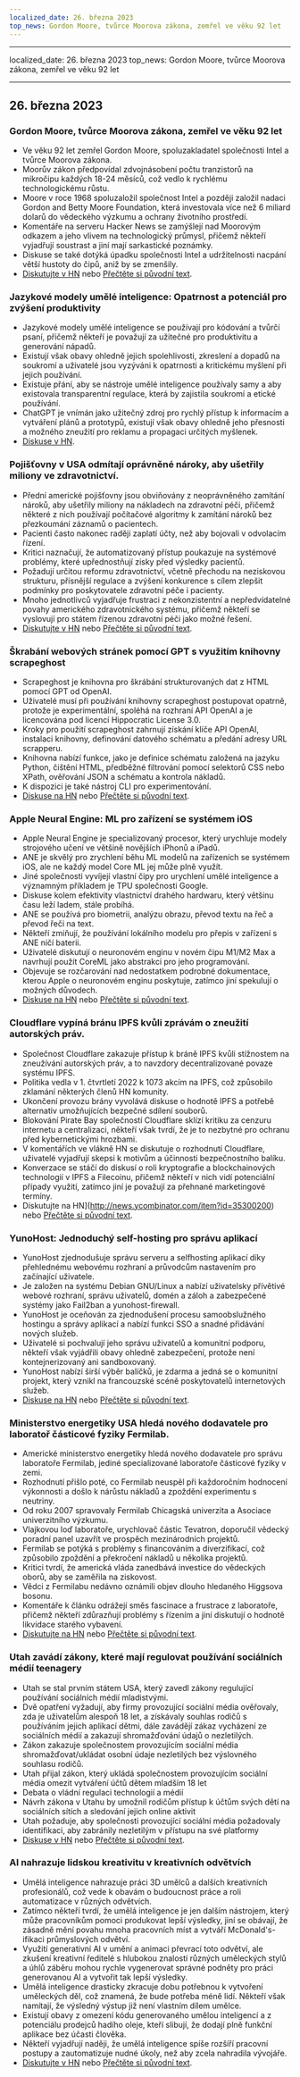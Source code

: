 ```yaml
---
localized_date: 26. března 2023
top_news: Gordon Moore, tvůrce Moorova zákona, zemřel ve věku 92 let
---
```


---

localized_date: 26. března 2023
top_news: Gordon Moore, tvůrce Moorova zákona, zemřel ve věku 92 let

---



<CallToAction />

<Steps>

## 26. března 2023

### Gordon Moore, tvůrce Moorova zákona, zemřel ve věku 92 let

- Ve věku 92 let zemřel Gordon Moore, spoluzakladatel společnosti Intel a tvůrce Moorova zákona.
- Moorův zákon předpovídal zdvojnásobení počtu tranzistorů na mikročipu každých 18-24 měsíců, což vedlo k rychlému technologickému růstu.
- Moore v roce 1968 spoluzaložil společnost Intel a později založil nadaci Gordon and Betty Moore Foundation, která investovala více než 6 miliard dolarů do vědeckého výzkumu a ochrany životního prostředí.
- Komentáře na serveru Hacker News se zamýšlejí nad Moorovým odkazem a jeho vlivem na technologický průmysl, přičemž někteří vyjadřují soustrast a jiní mají sarkastické poznámky.
- Diskuse se také dotýká úpadku společnosti Intel a udržitelnosti nacpání větší hustoty do čipů, aniž by se zmenšily.
- [Diskutujte v HN](http://news.ycombinator.com/item?id=35297420) nebo [Přečtěte si původní text](https://www.moore.org/article-detail?newsUrlName=in-memoriam-gordon-moore-1929-2023).

### Jazykové modely umělé inteligence: Opatrnost a potenciál pro zvýšení produktivity

- Jazykové modely umělé inteligence se používají pro kódování a tvůrčí psaní, přičemž někteří je považují za užitečné pro produktivitu a generování nápadů.
- Existují však obavy ohledně jejich spolehlivosti, zkreslení a dopadů na soukromí a uživatelé jsou vyzýváni k opatrnosti a kritickému myšlení při jejich používání.
- Existuje přání, aby se nástroje umělé inteligence používaly samy a aby existovala transparentní regulace, která by zajistila soukromí a etické používání.
- ChatGPT je vnímán jako užitečný zdroj pro rychlý přístup k informacím a vytváření plánů a prototypů, existují však obavy ohledně jeho přesnosti a možného zneužití pro reklamu a propagaci určitých myšlenek.
- [Diskuse v HN](http://news.ycombinator.com/item?id=35299071).

### Pojišťovny v USA odmítají oprávněné nároky, aby ušetřily miliony ve zdravotnictví.

- Přední americké pojišťovny jsou obviňovány z neoprávněného zamítání nároků, aby ušetřily miliony na nákladech na zdravotní péči, přičemž některé z nich používají počítačové algoritmy k zamítání nároků bez přezkoumání záznamů o pacientech.
- Pacienti často nakonec raději zaplatí účty, než aby bojovali v odvolacím řízení.
- Kritici naznačují, že automatizovaný přístup poukazuje na systémové problémy, které upřednostňují zisky před výsledky pacientů.
- Požadují určitou reformu zdravotnictví, včetně přechodu na neziskovou strukturu, přísnější regulace a zvýšení konkurence s cílem zlepšit podmínky pro poskytovatele zdravotní péče i pacienty.
- Mnoho jednotlivců vyjadřuje frustraci z nekonzistentní a nepředvídatelné povahy amerického zdravotnického systému, přičemž někteří se vyslovují pro státem řízenou zdravotní péči jako možné řešení.
- [Diskutujte v HN](http://news.ycombinator.com/item?id=35304017) nebo [Přečtěte si původní text](https://www.propublica.org/article/cigna-pxdx-medical-health-insurance-rejection-claims).

### Škrabání webových stránek pomocí GPT s využitím knihovny scrapeghost

- Scrapeghost je knihovna pro škrábání strukturovaných dat z HTML pomocí GPT od OpenAI.
- Uživatelé musí při používání knihovny scrapeghost postupovat opatrně, protože je experimentální, spoléhá na rozhraní API OpenAI a je licencována pod licencí Hippocratic License 3.0.
- Kroky pro použití scrapeghost zahrnují získání klíče API OpenAI, instalaci knihovny, definování datového schématu a předání adresy URL scrapperu.
- Knihovna nabízí funkce, jako je definice schématu založená na jazyku Python, čištění HTML, předběžné filtrování pomocí selektorů CSS nebo XPath, ověřování JSON a schématu a kontrola nákladů.
- K dispozici je také nástroj CLI pro experimentování.
- [Diskuse na HN](http://news.ycombinator.com/item?id=35305655) nebo [Přečtěte si původní text](https://jamesturk.github.io/scrapeghost/).

### Apple Neural Engine: ML pro zařízení se systémem iOS

- Apple Neural Engine je specializovaný procesor, který urychluje modely strojového učení ve většině novějších iPhonů a iPadů.
- ANE je skvělý pro zrychlení běhu ML modelů na zařízeních se systémem iOS, ale ne každý model Core ML jej může plně využít.
- Jiné společnosti vyvíjejí vlastní čipy pro urychlení umělé inteligence a významným příkladem je TPU společnosti Google.
- Diskuse kolem efektivity vlastnictví drahého hardwaru, který většinu času leží ladem, stále probíhá.
- ANE se používá pro biometrii, analýzu obrazu, převod textu na řeč a převod řeči na text.
- Někteří zmiňují, že používání lokálního modelu pro přepis v zařízení s ANE ničí baterii.
- Uživatelé diskutují o neuronovém enginu v novém čipu M1/M2 Max a navrhují použít CoreML jako abstrakci pro jeho programování.
- Objevuje se rozčarování nad nedostatkem podrobné dokumentace, kterou Apple o neuronovém enginu poskytuje, zatímco jiní spekulují o možných důvodech.
- [Diskuse na HN](http://news.ycombinator.com/item?id=35301447) nebo [Přečtěte si původní text](https://github.com/hollance/neural-engine).

### Cloudflare vypíná bránu IPFS kvůli zprávám o zneužití autorských práv.

- Společnost Cloudflare zakazuje přístup k bráně IPFS kvůli stížnostem na zneužívání autorských práv, a to navzdory decentralizované povaze systému IPFS.
- Politika vedla v 1. čtvrtletí 2022 k 1073 akcím na IPFS, což způsobilo zklamání některých členů HN komunity.
- Ukončení provozu brány vyvolává diskuse o hodnotě IPFS a potřebě alternativ umožňujících bezpečné sdílení souborů.
- Blokování Pirate Bay společností Cloudflare sklízí kritiku za cenzuru internetu a centralizaci, někteří však tvrdí, že je to nezbytné pro ochranu před kybernetickými hrozbami.
- V komentářích ve vlákně HN se diskutuje o rozhodnutí Cloudflare, uživatelé vyjadřují skepsi k motivům a účinnosti bezpečnostního balíku.
- Konverzace se stáčí do diskusí o roli kryptografie a blockchainových technologií v IPFS a Filecoinu, přičemž někteří v nich vidí potenciální případy využití, zatímco jiní je považují za přehnané marketingové termíny.
- Diskutujte na HN](http://news.ycombinator.com/item?id=35300200) nebo [Přečtěte si původní text](https://torrentfreak.com/cloudflare-disables-access-to-pirated-content-on-its-ipfs-gateway-230324/).

### YunoHost: Jednoduchý self-hosting pro správu aplikací

- YunoHost zjednodušuje správu serveru a selfhosting aplikací díky přehlednému webovému rozhraní a průvodcům nastavením pro začínající uživatele.
- Je založen na systému Debian GNU/Linux a nabízí uživatelsky přívětivé webové rozhraní, správu uživatelů, domén a záloh a zabezpečené systémy jako Fail2ban a yunohost-firewall.
- YunoHost je oceňován za zjednodušení procesu samoobslužného hostingu a správy aplikací a nabízí funkci SSO a snadné přidávání nových služeb.
- Uživatelé si pochvalují jeho správu uživatelů a komunitní podporu, někteří však vyjádřili obavy ohledně zabezpečení, protože není kontejnerizovaný ani sandboxovaný.
- YunoHost nabízí širší výběr balíčků, je zdarma a jedná se o komunitní projekt, který vznikl na francouzské scéně poskytovatelů internetových služeb.
- [Diskuse na HN](http://news.ycombinator.com/item?id=35300482) nebo [Přečtěte si původní text](https://yunohost.org).

### Ministerstvo energetiky USA hledá nového dodavatele pro laboratoř částicové fyziky Fermilab.

- Americké ministerstvo energetiky hledá nového dodavatele pro správu laboratoře Fermilab, jediné specializované laboratoře částicové fyziky v zemi.
- Rozhodnutí přišlo poté, co Fermilab neuspěl při každoročním hodnocení výkonnosti a došlo k nárůstu nákladů a zpoždění experimentu s neutriny.
- Od roku 2007 spravovaly Fermilab Chicagská univerzita a Asociace univerzitního výzkumu.
- Vlajkovou loď laboratoře, urychlovač částic Tevatron, doporučil vědecký poradní panel uzavřít ve prospěch mezinárodních projektů.
- Fermilab se potýká s problémy s financováním a diverzifikací, což způsobilo zpoždění a překročení nákladů u několika projektů.
- Kritici tvrdí, že americká vláda zanedbává investice do vědeckých oborů, aby se zaměřila na ziskovost.
- Vědci z Fermilabu nedávno oznámili objev dlouho hledaného Higgsova bosonu.
- Komentáře k článku odrážejí směs fascinace a frustrace z laboratoře, přičemž někteří zdůrazňují problémy s řízením a jiní diskutují o hodnotě likvidace starého vybavení.
- [Diskutujte na HN](http://news.ycombinator.com/item?id=35303391) nebo [Přečtěte si původní text](https://www.science.org/content/article/major-shake-coming-fermilab-troubled-u-s-particle-physics-center).

### Utah zavádí zákony, které mají regulovat používání sociálních médií teenagery

- Utah se stal prvním státem USA, který zavedl zákony regulující používání sociálních médií mladistvými.
- Dvě opatření vyžadují, aby firmy provozující sociální média ověřovaly, zda je uživatelům alespoň 18 let, a získávaly souhlas rodičů s používáním jejich aplikací dětmi, dále zavádějí zákaz vycházení ze sociálních médií a zakazují shromažďování údajů o nezletilých.
- Zákon zakazuje společnostem provozujícím sociální média shromažďovat/ukládat osobní údaje nezletilých bez výslovného souhlasu rodičů.
- Utah přijal zákon, který ukládá společnostem provozujícím sociální média omezit vytváření účtů dětem mladším 18 let
- Debata o vládní regulaci technologií a médií
- Návrh zákona v Utahu by umožnil rodičům přístup k účtům svých dětí na sociálních sítích a sledování jejich online aktivit
- Utah požaduje, aby společnosti provozující sociální média požadovaly identifikaci, aby zabránily nezletilým v přístupu na své platformy
- [Diskuse v HN](http://news.ycombinator.com/item?id=35307647) nebo [Přečtěte si původní text](https://www.bbc.com/news/world-us-canada-65060733).

### AI nahrazuje lidskou kreativitu v kreativních odvětvích

- Umělá inteligence nahrazuje práci 3D umělců a dalších kreativních profesionálů, což vede k obavám o budoucnost práce a roli automatizace v různých odvětvích.
- Zatímco někteří tvrdí, že umělá inteligence je jen dalším nástrojem, který může pracovníkům pomoci produkovat lepší výsledky, jiní se obávají, že zásadně mění povahu mnoha pracovních míst a vytváří McDonald's-ifikaci průmyslových odvětví.
- Využití generativní AI v umění a animaci převrací toto odvětví, ale zkušení kreativní ředitelé s hlubokou znalostí různých uměleckých stylů a úhlů záběru mohou rychle vygenerovat správné podněty pro práci generovanou AI a vytvořit tak lepší výsledky.
- Umělá inteligence drasticky zkracuje dobu potřebnou k vytvoření uměleckých děl, což znamená, že bude potřeba méně lidí. Někteří však namítají, že výsledný výstup již není vlastním dílem umělce.
- Existují obavy z omezení kódu generovaného umělou inteligencí a z potenciálu prodejců hadího oleje, kteří slibují, že dodají plně funkční aplikace bez účasti člověka.
- Někteří vyjadřují naději, že umělá inteligence spíše rozšíří pracovní postupy a zautomatizuje nudné úkoly, než aby zcela nahradila vývojáře.
- [Diskutujte v HN](http://news.ycombinator.com/item?id=35308498) nebo [Přečtěte si původní text](https://reddit.com/r/blender/comments/121lhfq/i_lost_everything_that_made_me_love_my_job/).

</Steps>
